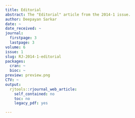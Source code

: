 ```yaml
---
title: Editorial
abstract: The "Editorial" article from the 2014-1 issue.
author: Deepayan Sarkar
date: ~
date_received: ~
journal:
  firstpage: 3
  lastpage: 3
volume: 6
issue: 1
slug: RJ-2014-1-editorial
packages:
  cran: ~
  bioc: ~
preview: preview.png
CTV: ~
output:
  rjtools::rjournal_web_article:
    self_contained: no
    toc: no
    legacy_pdf: yes

---
```


